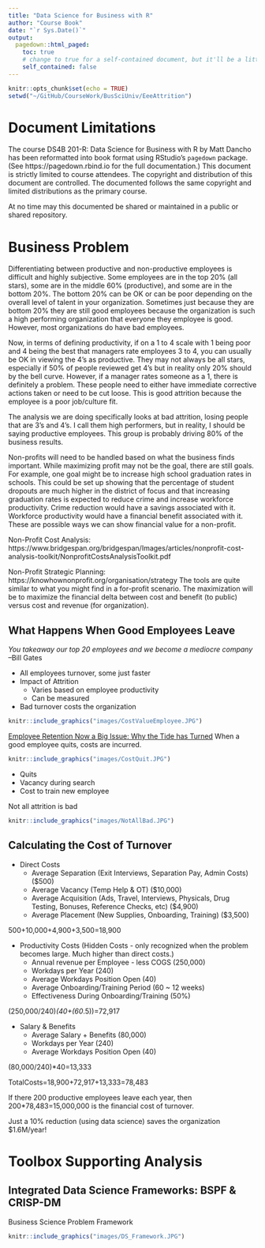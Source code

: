 ```yaml
---
title: "Data Science for Business with R"
author: "Course Book"
date: "`r Sys.Date()`"
output:
  pagedown::html_paged:
    toc: true
    # change to true for a self-contained document, but it'll be a litte slower for Pandoc to render
    self_contained: false
---
```


```r
knitr::opts_chunk$set(echo = TRUE)
setwd("~/GitHub/CourseWork/BusSciUniv/EeeAttrition")
```

# Document Limitations

The course DS4B 201-R: Data Science for Business with R by Matt Dancho has been reformatted into book format using RStudio's `pagedown` package.  (See https://pagedown.rbind.io for the full documentation.) This document is strictly limited to course attendees.  The copyright and distribution of this document are controlled.  The documented follows the same copyright and limited distributions as the primary course.  

At no time may this documented be shared or maintained in a public or shared repository.

# Business Problem

Differentiating between productive and non-productive employees is difficult and highly subjective. Some employees are in the top 20% (all stars), some are in the middle 60% (productive), and some are in the bottom 20%. The bottom 20% can be OK or can be poor depending on the overall level of talent in your organization. Sometimes just because they are bottom 20% they are still good employees because the organization is such a high performing organization that everyone they employee is good. However, most organizations do have bad employees.

Now, in terms of defining productivity, if on a 1 to 4 scale with 1 being poor and 4 being the best that managers rate employees 3 to 4, you can usually be OK in viewing the 4’s as productive. They may not always be all stars, especially if 50% of people reviewed get 4’s but in reality only 20% should by the bell curve. However, if a manager rates someone as a 1, there is definitely a problem. These people need to either have immediate corrective actions taken or need to be cut loose. This is good attrition because the employee is a poor job/culture fit.

The analysis we are doing specifically looks at bad attrition, losing people that are 3’s and 4’s. I call them high performers, but in reality, I should be saying productive employees. This group is probably driving 80% of the business results.

Non-profits will need to be handled based on what the business finds important. While maximizing profit may not be the goal, there are still goals. For example, one goal might be to increase high school graduation rates in schools. This could be set up showing that the percentage of student dropouts are much higher in the district of focus and that increasing graduation rates is expected to reduce crime and increase workforce productivity. Crime reduction would have a savings associated with it. Workforce productivity would have a financial benefit associated with it. These are possible ways we can show financial value for a non-profit.

Non-Profit Cost Analysis: https://www.bridgespan.org/bridgespan/Images/articles/nonprofit-cost-analysis-toolkit/NonprofitCostsAnalysisToolkit.pdf

Non-Profit Strategic Planning: https://knowhownonprofit.org/organisation/strategy
The tools are quite similar to what you might find in a for-profit scenario. The maximization will be to maximize the financial delta between cost and benefit (to public) versus cost and revenue (for organization).

## What Happens When Good Employees Leave

*You takeaway our top 20 employees and we become a mediocre company* –Bill Gates

- All employees turnover, some just faster
- Impact of Attrition
  - Varies based on employee productivity
  - Can be measured
- Bad turnover costs the organization

```r
knitr::include_graphics("images/CostValueEmployee.JPG")
```

[Employee Retention Now a Big Issue: Why the Tide has Turned](https://www.linkedin.com/pulse/20130816200159-131079-employee-retention-now-a-big-issue-why-the-tide-has-turned/)
When a good employee quits, costs are incurred.

```r
knitr::include_graphics("images/CostQuit.JPG")
```

- Quits
- Vacancy during search
- Cost to train new employee

Not all attrition is bad

```r
knitr::include_graphics("images/NotAllBad.JPG")
```

## Calculating the Cost of Turnover

- Direct Costs
     - Average Separation (Exit Interviews, Separation Pay, Admin Costs) ($500)
     - Average Vacancy (Temp Help & OT) ($10,000)
     - Average Acquisition (Ads, Travel, Interviews, Physicals, Drug Testing, Bonuses, Reference Checks, etc) ($4,900)
     - Average Placement (New Supplies, Onboarding, Training) ($3,500)
     
500+10,000+4,900+3,500=18,900

- Productivity Costs (Hidden Costs - only recognized when the problem becomes large. Much higher than direct costs.)
     - Annual revenue per Employee - less COGS (250,000)
     - Workdays per Year (240)
     - Average Workdays Position Open (40)
     - Average Onboarding/Training Period (60 ~ 12 weeks)
     - Effectiveness During Onboarding/Training (50%)
     
(250,000/240)*(40+(60*.5))=72,917

- Salary & Benefits
     - Average Salary + Benefits (80,000)
     - Workdays per Year (240)
     - Average Workdays Position Open (40)

(80,000/240)*40=13,333

TotalCosts=18,900+72,917+13,333=78,483

If there 200 productive employees leave each year, then 200*78,483=15,000,000 is the financial cost of turnover.

Just a 10% reduction (using data science) saves the organization $1.6M/year!

# Toolbox Supporting Analysis

## Integrated Data Science Frameworks: BSPF & CRISP-DM

Business Science Problem Framework 

```r
knitr::include_graphics("images/DS_Framework.JPG")
```


